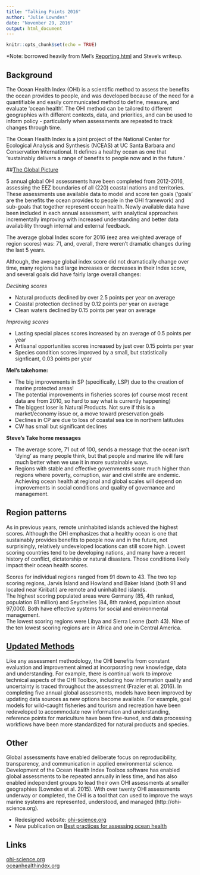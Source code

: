 ```yaml
---
title: "Talking Points 2016"
author: "Julie Lowndes"
date: "November 29, 2016"
output: html_document
---
```


```r
knitr::opts_chunk$set(echo = TRUE)
```
*Note: borrowed heavily from Mel's [Reporting.html](https://rawgit.com/OHI-Science/ohi-global/draft/global2016/Reporting/Reporting.html) and Steve's writeup.

## Background
The Ocean Health Index (OHI) is a scientific method to assess the benefits the ocean provides to people, and was developed because of the need for a quantifiable and easily communicated method to define, measure, and evaluate ‘ocean health’. 
The OHI method can be tailored to different geographies with different contexts, data, and priorities, and can be used to inform policy - particularly when assessments are repeated to track changes through time.

The Ocean Health Index is a joint project of the National Center for Ecological Analysis and Synthesis (NCEAS) at UC Santa Barbara and Conservation International. 
It defines a healthy ocean as one that 'sustainably delivers a range of benefits to people now and in the future.’


##[The Global Picture](https://rawgit.com/OHI-Science/ohi-global/draft/global2016/Reporting/Reporting.html#the_global_picture)

5 annual global OHI assessments have been completed from 2012-2016, assessing the EEZ boundaries of all (220) coastal nations and territories. 
These assessments use available data to model and score ten goals (‘goals’ are the benefits the ocean provides to people in the OHI framework) and sub-goals that together represent ocean health. 
Newly available data have been included in each annual assessment, with analytical approaches incrementally improving with increased understanding and better data availability through internal and external feedback. 


The average global Index score for 2016 (eez area weighted average of region scores) was: 71, and, overall, there weren’t dramatic changes during the last 5 years.

Although, the average global index score did not dramatically change over time, many regions had large increases or decreases in their Index score, and several goals did have fairly large overall changes:

*Declining scores*

- Natural products declined by over 2.5 points per year on average
- Coastal protection declined by 0.12 points per year on average
- Clean waters declined by 0.15 points per year on average

*Improving scores*

- Lasting special places scores increased by an average of 0.5 points per year
- Artisanal opportunities scores increased by just over 0.15 points per year
- Species condition scores improved by a small, but statistically signficant, 0.03 points per year

**Mel's takehome:**

- The big improvements in SP (specifically, LSP) due to the creation of marine protected areas!
- The potential improvements in fisheries scores (of course most recent data are from 2010, so hard to say what is currently happening)
- The biggest loser is Natural Products. Not sure if this is a market/economy issue or, a move toward preservation goals
- Declines in CP are due to loss of coastal sea ice in northern latitudes
- CW has small but significant declines

**Steve's Take home messages**

- The average score, 71 out of 100, sends a message that the ocean isn’t ‘dying’ as many people think, but that people and marine life will fare much better when we use it in more sustainable ways.
- Regions with stable and effective governments score much higher than regions where poverty, corruption, war and civil strife are endemic. Achieving ocean health at regional and global scales will depend on improvements in social conditions and quality of governance and management. 


## Region patterns

As in previous years, remote uninhabited islands achieved the highest scores. 
Although the OHI emphasizes that a healthy ocean is one that sustainably provides benefits to people now and in the future, not surprisingly, relatively undeveloped locations can still score high. 
Lowest scoring countries tend to be developing nations, and many have a recent history of conflict, dictatorship or natural disasters. Those conditions likely impact their ocean health scores. 

Scores for individual regions ranged from 91 down to 43. The two top scoring regions, Jarvis Island and Howland and Baker Island (both 91 and located near Kiribati) are remote and uninhabited islands.  
The highest scoring populated areas were Germany (85, 4th ranked, population 81 million) and Seychelles (84, 8th ranked, population about 97,000). 
Both have effective systems for social and environmental management.  
The lowest scoring regions were Libya and Sierra Leone (both 43). Nine of the ten lowest scoring regions are in Africa and one in Central America. 


## [Updated Methods](https://rawgit.com/OHI-Science/ohi-global/draft/global2016/Reporting/Reporting.html#comparing_assessment_years)


Like any assessment methodology, the OHI benefits from constant evaluation and improvement aimed at incorporating new knowledge, data and understanding. 
For example, there is continual work to improve technical aspects of the OHI Toolbox, including how information quality and uncertainty is traced throughout the assessment (Frazier et al. 2016). 
In completing five annual global assessments, models have been improved by updating data sources as new options become available. 
For example, goal models for wild-caught fisheries and tourism and recreation have been redeveloped to accommodate new information and understanding, reference points for mariculture have been fine-tuned, and data processing workflows have been more standardized for natural products and species.

## Other

Global assessments have enabled deliberate focus on reproducibility, transparency, and communication in applied environmental science. 
Development of the Ocean Health Index Toolbox software has enabled global assessments to be repeated annually in less time, and has also enabled independent groups to lead their own OHI assessments at smaller geographies (Lowndes et al. 2015). 
With over twenty OHI assessments underway or completed, the OHI is a tool that can used to improve the ways marine systems are represented, understood, and managed (http://ohi-science.org).

- Redesigned website: [ohi-science.org](http://ohi-science.org)  
- New publication on [Best practices for assessing ocean health](https://peerj.com/articles/1503/)

## Links

[ohi-science.org](http://ohi-science.org)  
[oceanhealthindex.org](http://oceanhealthindex.org)

